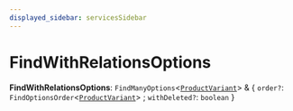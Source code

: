 ```yaml
---
displayed_sidebar: servicesSidebar
---
```



# FindWithRelationsOptions

 **FindWithRelationsOptions**: `FindManyOptions`<[`ProductVariant`](../classes/ProductVariant.mdx)\> & { `order?`: `FindOptionsOrder`<[`ProductVariant`](../classes/ProductVariant.mdx)\> ; `withDeleted?`: `boolean`  }
